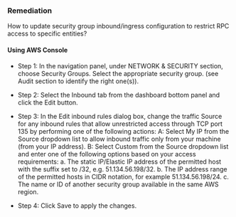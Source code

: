 ### Remediation

How to update security group inbound/ingress configuration to restrict RPC access to specific entities?

#### Using AWS Console

- Step 1: In the navigation panel, under NETWORK & SECURITY section, choose Security Groups. Select the appropriate security group.
  (see Audit section to identify the right one(s)).

- Step 2: Select the Inbound tab from the dashboard bottom panel and click the Edit button.

- Step 3: In the Edit inbound rules dialog box, change the traffic Source for any inbound rules that allow unrestricted access through TCP port 135 by performing one of the following actions:
  A: Select My IP from the Source dropdown list to allow inbound traffic only from your machine (from your IP address).
  B: Select Custom from the Source dropdown list and enter one of the following options based on your access requirements:
  a. The static IP/Elastic IP address of the permitted host with the suffix set to /32, e.g. 51.134.56.198/32.
  b. The IP address range of the permitted hosts in CIDR notation, for example 51.134.56.198/24.
  c. The name or ID of another security group available in the same AWS region.

- Step 4: Click Save to apply the changes.
